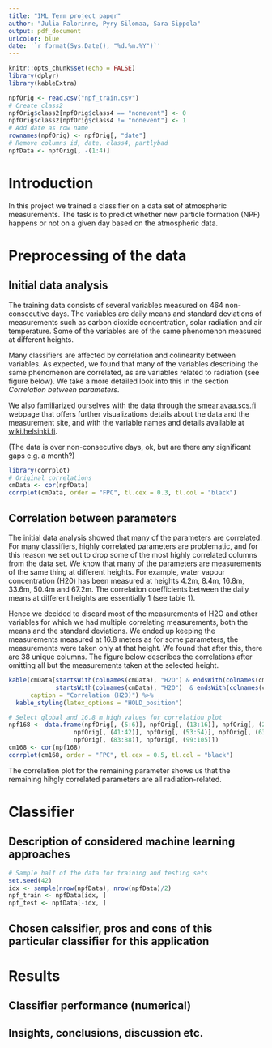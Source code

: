 ```yaml
---
title: "IML Term project paper"
author: "Julia Palorinne, Pyry Silomaa, Sara Sippola"
output: pdf_document
urlcolor: blue
date: '`r format(Sys.Date(), "%d.%m.%Y")`'
---
```

  
```r
knitr::opts_chunk$set(echo = FALSE)
library(dplyr)
library(kableExtra)
```

```r
npfOrig <- read.csv("npf_train.csv")
# Create class2
npfOrig$class2[npfOrig$class4 == "nonevent"] <- 0
npfOrig$class2[npfOrig$class4 != "nonevent"] <- 1
# Add date as row name
rownames(npfOrig) <- npfOrig[, "date"]
# Remove columns id, date, class4, partlybad
npfData <- npfOrig[, -(1:4)]
```

# Introduction

In this project we trained a classifier on a data set of atmospheric measurements. The task is to predict whether new particle formation (NPF) happens or not on a given day based on the atmospheric data.

# Preprocessing of the data

## Initial data analysis

The training data consists of several variables measured on 464 non-consecutive days. The variables are daily means and standard deviations of measurements such as carbon dioxide concentration, solar radiation and air temperature. Some of the variables are of the same phenomenon measured at different heights. 

Many classifiers are affected by correlation and colinearity between variables. As expected, we found that many of the variables describing the same phenomenon are correlated, as are variables related to radiation (see figure below). We take a more detailed look into this in the section *Correlation between parameters*.

We also familiarized ourselves with the data through the [smear.avaa.scs.fi](https://smear.avaa.csc.fi/) webpage that offers further visualizations details about the data and the measurement site, and with the variable names and details available at [wiki.helsinki.fi](https://wiki.helsinki.fi/pages/viewpage.action?pageId=243959901).

(The data is over non-consecutive days, ok, but are there any significant gaps e.g. a month?)

```r
library(corrplot)
# Original correlations
cmData <- cor(npfData)
corrplot(cmData, order = "FPC", tl.cex = 0.3, tl.col = "black")
``` 

## Correlation between parameters

The initial data analysis showed that many of the parameters are correlated. For many classifiers, highly correlated parameters are problematic, and for this reason we set out to drop some of the most highly correlated columns from the data set. We know that many of the parameters are measurements of the same thing at different heights. For example, water vapour concentration (H20) has been measured at heights 4.2m, 8.4m, 16.8m, 33.6m, 50.4m and 67.2m. The correlation coefficients between the daily means at different heights are essentially 1 (see table 1).

Hence we decided to discard most of the measurements of H2O and other variables for which we had multiple correlating measurements, both the means and the standard deviations. We ended up keeping the measurements measured at 16.8 meters as for some parameters, the measurements were taken only at that height. We found that after this, there are 38 unique columns. The figure below describes the correlations after omitting all but the measurements taken at the selected height.

```r
kable(cmData[startsWith(colnames(cmData), "H2O") & endsWith(colnames(cmData), ".mean"), 
             startsWith(colnames(cmData), "H2O")  & endsWith(colnames(cmData), ".mean")],
      caption = "Correlation (H20)") %>%
  kable_styling(latex_options = "HOLD_position")
``` 

```r
# Select global and 16.8 m high values for correlation plot
npf168 <- data.frame(npfOrig[, (5:6)], npfOrig[, (13:16)], npfOrig[, (27:30)], 
                  npfOrig[, (41:42)], npfOrig[, (53:54)], npfOrig[, (63:72)],
                  npfOrig[, (83:88)], npfOrig[, (99:105)])
cm168 <- cor(npf168)
corrplot(cm168, order = "FPC", tl.cex = 0.5, tl.col = "black")
```

The correlation plot for the remaining parameter shows us that the remaining hihgly correlated parameters are all radiation-related.

# Classifier

## Description of considered machine learning approaches

```r
# Sample half of the data for training and testing sets
set.seed(42)
idx <- sample(nrow(npfData), nrow(npfData)/2)
npf_train <- npfData[idx, ]
npf_test <- npfData[-idx, ]
```

## Chosen calssifier, pros and cons of this particular classifier for this application


# Results

## Classifier performance (numerical)

## Insights, conclusions, discussion etc.